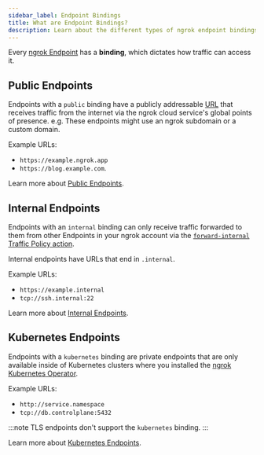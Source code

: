 ```yaml
---
sidebar_label: Endpoint Bindings
title: What are Endpoint Bindings?
description: Learn about the different types of ngrok endpoint bindings and how they work.
---
```


Every [ngrok Endpoint](/universal-gateway/endpoints) has a **binding**, which dictates how traffic can access it.

## Public Endpoints

Endpoints with a `public` binding have a publicly addressable [URL](/universal-gateway/what-are-endpoint-urls) that receives traffic from the internet via the ngrok cloud service's global points of presence. e.g. These endpoints might use an ngrok subdomain or a custom domain.

Example URLs:

- `https://example.ngrok.app`
- `https://blog.example.com`.

Learn more about [Public Endpoints](/universal-gateway/public-endpoints).

## Internal Endpoints

Endpoints with an `internal` binding can only receive traffic forwarded to them from other Endpoints in your ngrok account via the [`forward-internal` Traffic Policy action](/traffic-policy/actions/forward-internal/).

Internal endpoints have URLs that end in `.internal`.

Example URLs:

- `https://example.internal`
- `tcp://ssh.internal:22`

Learn more about [Internal Endpoints](/universal-gateway/internal-endpoints).

## Kubernetes Endpoints

Endpoints with a `kubernetes` binding are private endpoints that are only available inside of Kubernetes clusters where you installed the [ngrok Kubernetes Operator](/k8s).

Example URLs:

- `http://service.namespace`
- `tcp://db.controlplane:5432`

:::note
TLS endpoints don't support the `kubernetes` binding.
:::

Learn more about [Kubernetes Endpoints](/universal-gateway/kubernetes-endpoints).
